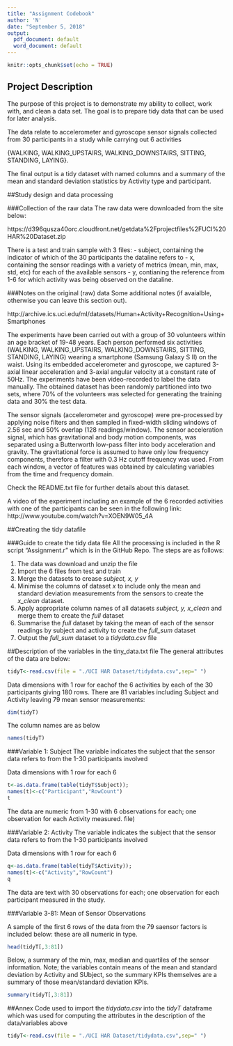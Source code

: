 ---
title: "Assignment Codebook"
author: 'N'
date: "September 5, 2018"
output:
  pdf_document: default
  word_document: default
---

```{r setup, include=FALSE}
knitr::opts_chunk$set(echo = TRUE)
```

## Project Description
The purpose of this project is to demonstrate my ability to collect, work with, and clean a data set. The goal is to prepare tidy data that can be used for later analysis.

The data relate to accelerometer and gyroscope sensor signals collected from 30 participants in a study while carrying out 6 activities

{WALKING, WALKING_UPSTAIRS, WALKING_DOWNSTAIRS, SITTING, STANDING, LAYING}.

The final output is a tidy dataset with named columns and a summary of the mean and standard deviation statistics by Activity type and participant.

##Study design and data processing

###Collection of the raw data
The raw data were downloaded from the site below:

https://d396qusza40orc.cloudfront.net/getdata%2Fprojectfiles%2FUCI%20HAR%20Dataset.zip

There is a test and train sample with 3 files: 
 - subject, containing the indicator of which of the 30 participants the dataline refers to
 - x, containing the sensor readings with a variety of metrics (mean, min, max, std, etc) for each of the available sensors
 - y, contianing the reference from 1-6 for which activity was being observed on the dataline.

###Notes on the original (raw) data 
Some additional notes (if avaialble, otherwise you can leave this section out).

http://archive.ics.uci.edu/ml/datasets/Human+Activity+Recognition+Using+Smartphones

The experiments have been carried out with a group of 30 volunteers within an age bracket of 19-48 years. Each person performed six activities (WALKING, WALKING_UPSTAIRS, WALKING_DOWNSTAIRS, SITTING, STANDING, LAYING) wearing a smartphone (Samsung Galaxy S II) on the waist. Using its embedded accelerometer and gyroscope, we captured 3-axial linear acceleration and 3-axial angular velocity at a constant rate of 50Hz. The experiments have been video-recorded to label the data manually. The obtained dataset has been randomly partitioned into two sets, where 70% of the volunteers was selected for generating the training data and 30% the test data. 

The sensor signals (accelerometer and gyroscope) were pre-processed by applying noise filters and then sampled in fixed-width sliding windows of 2.56 sec and 50% overlap (128 readings/window). The sensor acceleration signal, which has gravitational and body motion components, was separated using a Butterworth low-pass filter into body acceleration and gravity. The gravitational force is assumed to have only low frequency components, therefore a filter with 0.3 Hz cutoff frequency was used. From each window, a vector of features was obtained by calculating variables from the time and frequency domain.

Check the README.txt file for further details about this dataset. 

A video of the experiment including an example of the 6 recorded activities with one of the participants can be seen in the following link: 
http://www.youtube.com/watch?v=XOEN9W05_4A

##Creating the tidy datafile

###Guide to create the tidy data file
All the processing is included in the R script "Assignment.r" which is in the GitHub Repo.  The steps are as follows:

1. The data was download and unzip the file
2. Import the 6 files from test and train
3. Merge the datasets to crease *subject, x, y*
3. Minimise the columns of dataset *x* to include only the mean and standard deviation measurements from the sensors to create the *x_clean* dataset.
4. Apply appropriate column names of all datasets *subject, y, x_clean* and merge them to create the *full* dataset
5. Summarise the *full* dataset by taking the mean of each of the sensor readings by subject and activity to create the *full_sum* dataset
6. Output the *full_sum* dataset to a *tidydata.csv* file

##Description of the variables in the tiny_data.txt file
The general attributes of the data are below:

```{r import, include=FALSE}
tidyT<-read.csv(file = "./UCI HAR Dataset/tidydata.csv",sep=" ")
```

Data dimensions with 1 row for eachof the 6 activities by each of the 30 participants giving 180 rows.  There are 81 variables including Subject and Activity leaving 79 mean sensor measurements:
```{r dim}
dim(tidyT)
```
 
The column names are as below
```{r names}
names(tidyT)
```

###Variable 1: Subject
The variable indicates the subject that the sensor data refers to from the 1-30 participants involved

Data dimensions with 1 row for each 6 
```{r var1}
t<-as.data.frame(table(tidyT$Subject));
names(t)<-c("Participant","RowCount")
t

```

The data are numeric from 1-30 with 6 observations for each; one observation for each Activity measured.
 file)

###Variable 2: Activity
The variable indicates the subject that the sensor data refers to from the 1-30 participants involved

Data dimensions with 1 row for each 6 
```{r var2}
q<-as.data.frame(table(tidyT$Activity));
names(t)<-c("Activity","RowCount")
q

```

The data are text with 30 observations for each; one observation for each participant measured in the study.

###Variable 3-81: Mean of Sensor Observations

A sample of the first 6 rows of the data from the 79 saensor factors is included below: these are all numeric in type.

```{r sensors_head}
head(tidyT[,3:81])
```

Below, a summary of the min, max, median and quartiles of the sensor information.  Note; the variables contain means of the mean and standard deviation by Activity and SUbject, so the summary KPIs themselves are a summary of those mean/standard deviation KPIs.

```{r sensors_summary}
summary(tidyT[,3:81])

```

##Annex
Code used to import the *tidydata.csv* into the *tidyT* dataframe which was used for computing the attributes in the description of the data/variables above

```{r import2, hide=tidyT}
tidyT<-read.csv(file = "./UCI HAR Dataset/tidydata.csv",sep=" ")
```